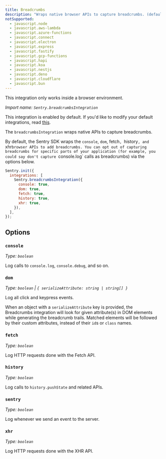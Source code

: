 ```yaml
---
title: Breadcrumbs
description: "Wraps native browser APIs to capture breadcrumbs. (default)"
notSupported:
  - javascript.node
  - javascript.aws-lambda
  - javascript.azure-functions
  - javascript.connect
  - javascript.electron
  - javascript.express
  - javascript.fastify
  - javascript.gcp-functions
  - javascript.hapi
  - javascript.koa
  - javascript.nestjs
  - javascript.deno
  - javascript.cloudflare
  - javascript.bun
---
```


<Alert level="info">

This integration only works inside a browser environment.

</Alert>

_Import name: `Sentry.breadcrumbsIntegration`_

This integration is enabled by default. If you'd like to modify your default integrations, read [this](./../#modifying-default-integrations).

The `breadcrumbsIntegration` wraps native APIs to capture breadcrumbs.

By default, the Sentry SDK wraps the `console`, `dom`, fetch`, `history`, and `xhr`browser APIs to add breadcrumbs. You can opt out of capturing breadcrumbs for specific parts of your application (for example, you could say don't capture `console.log` calls as breadcrumbs) via the options below.

```JavaScript
Sentry.init({
  integrations: [
    Sentry.breadcrumbsIntegration({
      console: true,
      dom: true,
      fetch: true,
      history: true,
      xhr: true,
    }),
  ],
});
```

## Options

### `console`

_Type: `boolean`_

Log calls to `console.log`, `console.debug`, and so on.

### `dom`

_Type: `boolean` | `{ serializeAttribute: string | string[] }`_

Log all click and keypress events.

When an object with a `serializeAttribute` key is provided, the Breadcrumbs integration will look for given attribute(s) in DOM elements while generating the breadcrumb trails. Matched elements will be followed by their custom attributes, instead of their `id`s or `class` names.

### `fetch`

_Type: `boolean`_

Log HTTP requests done with the Fetch API.

### `history`

_Type: `boolean`_

Log calls to `history.pushState` and related APIs.

### `sentry`

_Type: `boolean`_

Log whenever we send an event to the server.

### `xhr`

_Type: `boolean`_

Log HTTP requests done with the XHR API.
